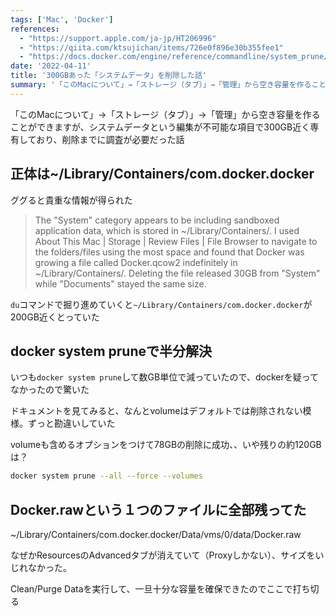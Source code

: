 ```yaml
---
tags: ['Mac', 'Docker']
references:
  - "https://support.apple.com/ja-jp/HT206996"
  - "https://qiita.com/ktsujichan/items/726e0f896e30b355fee1"
  - "https://docs.docker.com/engine/reference/commandline/system_prune/"
date: '2022-04-11'
title: '300GBあった「システムデータ」を削除した話'
summary: '「このMacについて」→「ストレージ（タブ）」→「管理」から空き容量を作ることができますが、システムデータという編集が不可能な項目で300GB近く専有しており、削除までに調査が必要だった話'
---
```



「このMacについて」→「ストレージ（タブ）」→「管理」から空き容量を作ることができますが、システムデータという編集が不可能な項目で300GB近く専有しており、削除までに調査が必要だった話

## 正体は~/Library/Containers/com.docker.docker

ググると貴重な情報が得られた

> The "System" category appears to be including sandboxed application data, which is stored in ~/Library/Containers/.
I used About This Mac | Storage | Review Files | File Browser to navigate to the folders/files using the most space and found that Docker was growing a file called Docker.qcow2 indefinitely in ~/Library/Containers/. Deleting the file released 30GB from "System" while "Documents" stayed the same size.

`du`コマンドで掘り進めていくと`~/Library/Containers/com.docker.docker`が200GB近くとっていた

## docker system pruneで半分解決

いつも`docker system prune`して数GB単位で減っていたので、dockerを疑ってなかったので驚いた

ドキュメントを見てみると、なんとvolumeはデフォルトでは削除されない模様。ずっと勘違いしていた

volumeも含めるオプションをつけて78GBの削除に成功、、いや残りの約120GBは？

```bash
docker system prune --all --force --volumes
```

## Docker.rawという１つのファイルに全部残ってた

~/Library/Containers/com.docker.docker/Data/vms/0/data/Docker.raw

なぜかResourcesのAdvancedタブが消えていて（Proxyしかない）、サイズをいじれなかった。

Clean/Purge Dataを実行して、一旦十分な容量を確保できたのでここで打ち切る
